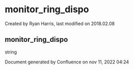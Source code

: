 
# monitor_ring_dispo 

 Created by  Ryan Harris, last modified on 2018.02.08

## monitor_ring_dispo

string

Document generated by Confluence on nov 11, 2022 04:24
